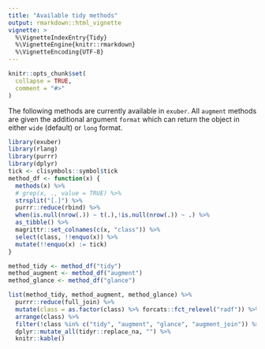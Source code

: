 ```yaml
---
title: "Available tidy methods"
output: rmarkdown::html_vignette
vignette: >
  %\VignetteIndexEntry{Tidy}
  %\VignetteEngine{knitr::rmarkdown}
  %\VignetteEncoding{UTF-8}
---
```


```r
knitr::opts_chunk$set(
  collapse = TRUE,
  comment = "#>"
)
```

The following methods are currently available in `exuber`. All `augment` methods
are given the additional argument `format` which can return the object in either
`wide` (default) or `long` format. 

```r
library(exuber)
library(rlang)
library(purrr)
library(dplyr)
tick <- clisymbols::symbol$tick
method_df <- function(x) {
  methods(x) %>% 
  # grep(x, ., value = TRUE) %>% 
  strsplit("[.]") %>% 
  purrr::reduce(rbind) %>%
  when(is.null(nrow(.)) ~ t(.),!is.null(nrow(.)) ~ .) %>% 
  as_tibble() %>% 
  magrittr::set_colnames(c(x, "class")) %>% 
  select(class, !!enquo(x)) %>% 
  mutate(!!enquo(x) := tick)
}

method_tidy <- method_df("tidy") 
method_augment <- method_df("augment")
method_glance <- method_df("glance")

list(method_tidy, method_augment, method_glance) %>% 
  purrr::reduce(full_join) %>% 
  mutate(class = as.factor(class) %>% forcats::fct_relevel("radf")) %>%
  arrange(class) %>% 
  filter(!class %in% c("tidy", "augment", "glance", "augment_join")) %>% 
  dplyr::mutate_all(tidyr::replace_na, "") %>% 
  knitr::kable()

```

